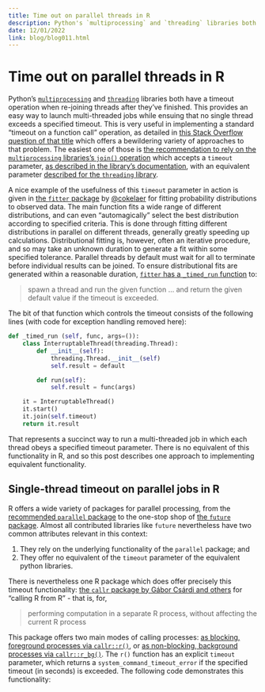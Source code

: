 ```yaml
---
title: Time out on parallel threads in R
description: Python's `multiprocessing` and `threading` libraries both have a timeout operation when re-joining threads after they've finished. This provides an easy way to launch multi-threaded jobs while ensuing that no single thread exceeds a specified timeout. This post describes one way to implement an equivalent functionality in R.
date: 12/01/2022
link: blog/blog011.html
---
```


# Time out on parallel threads in R

Python's
[`multiprocessing`](https://docs.python.org/3/library/multiprocessing.html) and
[`threading`](https://docs.python.org/3/library/threading.html) libraries both
have a timeout operation when re-joining threads after they've finished. This
provides an easy way to launch multi-threaded jobs while ensuing that no single
thread exceeds a specified timeout. This is very useful in implementing a
standard "timeout on a function call" operation, as detailed in [this Stack
Overflow question of that
title](https://stackoverflow.com/questions/492519/timeout-on-a-function-call)
which offers a bewildering variety of approaches to that problem. The easiest
one of those is [the recommendation to rely on the `multiprocessing`
libraries's `join()` operation](https://stackoverflow.com/a/14924210) which
accepts a `timeout` parameter, [as described in the library's
documentation](https://docs.python.org/3/library/multiprocessing.html#multiprocessing.Process.join),
with an equivalent parameter [described for the `threading`
library](https://docs.python.org/3/library/threading.html#threading.Thread.join).

A nice example of the usefulness of this `timeout` parameter in action is given
in [the `fitter` package](https://github.com/cokelaer/fitter) by
[@cokelaer](https://github.com/cokelaer) for fitting probability distributions
to observed data. The main function fits a wide range of different
distributions, and can even "automagically" select the best distribution
according to specified criteria. This is done through fitting different
distributions in parallel on different threads, generally greatly speeding up
calculations. Distributional fitting is, however, often an iterative procedure,
and so may take an unknown duration to generate a fit within some specified
tolerance. Parallel threads by default must wait for all to terminate before
individual results can be joined. To ensure distributional fits are generated
within a reasonable duration, [`fitter` has a `_timed_run`
function](https://github.com/cokelaer/fitter/blob/cf222aab741492917bd3a2d1af821e0b5344907d/src/fitter/fitter.py#L429)
to:

> spawn a thread and run the given function ... and return the given default
> value if the timeout is exceeded.

The bit of that function which controls the timeout consists of the following
lines (with code for exception handling removed here):

```python
def _timed_run (self, func, args=()):
    class InterruptableThread(threading.Thread):
        def __init__(self):
            threading.Thread.__init__(self)
            self.result = default

        def run(self):
            self.result = func(args)

    it = InterruptableThread()
    it.start()
    it.join(self.timeout)
    return it.result
```

That represents a succinct way to run a multi-threaded job in which each thread
obeys a specified timeout parameter. There is no equivalent of this
functionality in R, and so this post describes one approach to implementing
equivalent functionality.

## Single-thread timeout on parallel jobs in R

R offers a wide variety of packages for parallel processing, from the
[recommended `parallel`
package](https://stat.ethz.ch/R-manual/R-devel/library/parallel/doc/parallel.pdf)
to the one-stop shop of [the `future`
package](https://future.futureverse.org/). Almost all contributed libraries
like `future` nevertheless have two common attributes relevant in this context:

1. They rely on the underlying functionality of the `parallel` package; and
2. They offer no equivalent of the `timeout` parameter of the equivalent python
   libraries.

There is nevertheless one R package which does offer precisely this timeout
functionality: [the `callr` package by Gábor Csárdi and
others](https://callr.r-lib.org/index.html) for "calling R from R" - that is, for,

> performing computation in a separate R process, without affecting the current R process

This package offers two main modes of calling processes: [as blocking,
foreground processes via
`callr::r()`](https://callr.r-lib.org/reference/r.html), or [as non-blocking,
background processes via
`callr::r_bg()`](https://callr.r-lib.org/reference/r_bg.html). The `r()`
function has an explicit `timeout` parameter, which returns a
`system_command_timeout_error` if the specified timeout (in seconds) is
exceeded. The following code demonstrates this functionality:




